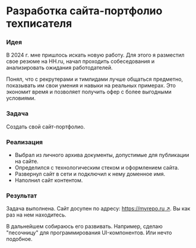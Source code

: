 
# Разработка сайта-портфолио техписателя

<Steps>

### Идея

В 2024 г. мне пришлось искать новую работу. Для этого я разместил свое резюме на HH.ru, начал проходить собеседования и анализировать ожидания работодателей. 

Понял, что с рекрутерами и тимлидами лучше общаться предметно, показывать им свои умения и навыки на реальных примерах. Это экономит время и позволяет получить офер с более выгодными условиями.

### Задача

Создать свой сайт-портфолио. 

### Реализация

- Выбрал из личного архива документы, допустимые для публикации на сайте.
- Определился с технологическим стеком и оформлением сайта.
- Развернул сайт в сети и подключил к нему доменное имя.
- Наполнил сайт контентом.

### Результат

Задача выполнена. Сайт досупен по адресу: [https://myrepo.ru ↗](https://myrepo.ru). Вы как раз на нем находитесь.

В дальнейшем собираюсь его развивать. Например, сделаю "песочницу" для программирования UI-компонентов. Или нечто подобное.

</Steps>